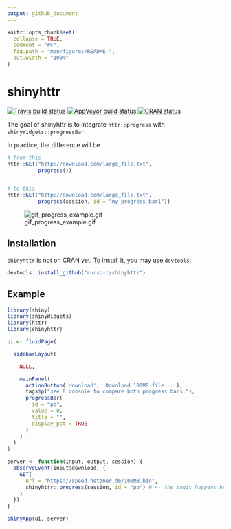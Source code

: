 ```yaml
---
output: github_document
---
```


<!-- README.md is generated from README.Rmd. Please edit that file -->

```r
knitr::opts_chunk$set(
  collapse = TRUE,
  comment = "#>",
  fig.path = "man/figures/README-",
  out.width = "100%"
)
```

# shinyhttr

[![Travis build status](https://travis-ci.org/curso-r/shinyhttr.svg?branch=master)](https://travis-ci.org/curso-r/shinyhttr) [![AppVeyor build status](https://ci.appveyor.com/api/projects/status/github/curso-r/shinyhttr?branch=master&svg=true)](https://ci.appveyor.com/project/curso-r/shinyhttr) [![CRAN status](https://www.r-pkg.org/badges/version/shinyhttr)](https://cran.r-project.org/package=shinyhttr)

The goal of shinyhttr is to integrate `httr::progress` with `shinyWidgets::progressBar`.

In practice, the difference will be

```r
# from this
httr::GET("http://download.com/large_file.txt", 
          progress())


# to this
httr::GET("http://download.com/large_file.txt", 
          progress(session, id = "my_progress_bar1"))
```


![gif_progress_example.gif](man/figures/README-gif_progress_example.gif)

## Installation

`shinyhttr` is not on CRAN yet. To install it, you may use `devtools`:

```r
devtools::install_github("curso-r/shinyhttr")
```

## Example

```r
library(shiny)
library(shinyWidgets)
library(httr)
library(shinyhttr)

ui <- fluidPage(

  sidebarLayout(

    NULL,

    mainPanel(
      actionButton('download', 'Download 100MB file...'),
      tags$p("see R console to compare both progress bars."),
      progressBar(
        id = "pb",
        value = 0,
        title = "",
        display_pct = TRUE
      )
    )
  )
)

server <- function(input, output, session) {
  observeEvent(input$download, {
    GET(
      url = "https://speed.hetzner.de/100MB.bin",
      shinyhttr::progress(session, id = "pb") # <- the magic happens here. progress() now has session and id args
    )
  })
}

shinyApp(ui, server)
```

